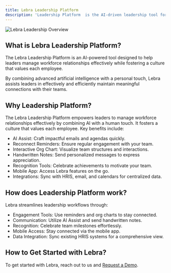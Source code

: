 ```yaml
---
title: Lebra Leadership Platform
description: 'Leadership Platform  is the AI-driven leadership tool for the modern workforce'
---
```


![Lebra Leadership Overview](https://www.lebrahq.com/_next/image/?url=%2Fimages%2Flanding_v2%2Fhero-foreground.png&w=3840&q=75)

## What is Lebra Leadership Platform?
The Lebra Leadership Platform is an AI-powered tool designed to help leaders manage workforce relationships effectively while fostering a culture that values each employee. 

By combining advanced artificial intelligence with a personal touch, Lebra assists leaders in effectively and efficiently maintain meaningful connections with their teams.

## Why Leadership Platform?
The Lebra Leadership Platform empowers leaders to manage workforce relationships effectively by combining AI with a human touch. It fosters a culture that values each employee. Key benefits include:

* AI Assist: Craft impactful emails and agendas quickly.
* Reconnect Reminders: Ensure regular engagement with your team.
* Interactive Org Chart: Visualize team structures and interactions.
* Handwritten Notes: Send personalized messages to express appreciation.
* Recognition Tools: Celebrate achievements to motivate your team.
* Mobile App: Access Lebra features on the go.
* Integrations: Sync with HRIS, email, and calendars for centralized data.

## How does Leadership Platform work?
Lebra streamlines leadership workflows through:

* Engagement Tools: Use reminders and org charts to stay connected.
* Communication: Utilize AI Assist and send handwritten notes.
* Recognition: Celebrate team milestones effortlessly.
* Mobile Access: Stay connected via the mobile app.
* Data Integration: Sync existing HRIS systems for a comprehensive view.

## How to Get Started with Lebra?
To get started with Lebra, reach out to us and [Request a Demo](https://www.lebrahq.com/demo/).